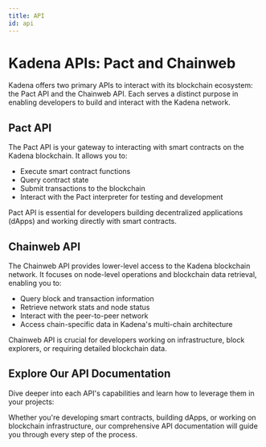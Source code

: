 ```yaml
---
title: API
id: api
---
```



<head>
  <title>Kadena APIs: Pact and Chainweb</title>
  <meta name="description" content="Explore Kadena's dual API system: Pact API for smart contract interactions and Chainweb API for node-level operations. Access comprehensive guides and references for blockchain development." />
</head>

# Kadena APIs: Pact and Chainweb

Kadena offers two primary APIs to interact with its blockchain ecosystem: the Pact API and the Chainweb API. Each serves a distinct purpose in enabling developers to build and interact with the Kadena network.

## Pact API

The Pact API is your gateway to interacting with smart contracts on the Kadena blockchain. It allows you to:

- Execute smart contract functions
- Query contract state
- Submit transactions to the blockchain
- Interact with the Pact interpreter for testing and development

Pact API is essential for developers building decentralized applications (dApps) and working directly with smart contracts.

## Chainweb API

The Chainweb API provides lower-level access to the Kadena blockchain network. It focuses on node-level operations and blockchain data retrieval, enabling you to:

- Query block and transaction information
- Retrieve network stats and node status
- Interact with the peer-to-peer network
- Access chain-specific data in Kadena's multi-chain architecture

Chainweb API is crucial for developers working on infrastructure, block explorers, or requiring detailed blockchain data.

## Explore Our API Documentation

Dive deeper into each API's capabilities and learn how to leverage them in your projects:

<CustomDocCardList />

Whether you're developing smart contracts, building dApps, or working on blockchain infrastructure, our comprehensive API documentation will guide you through every step of the process.